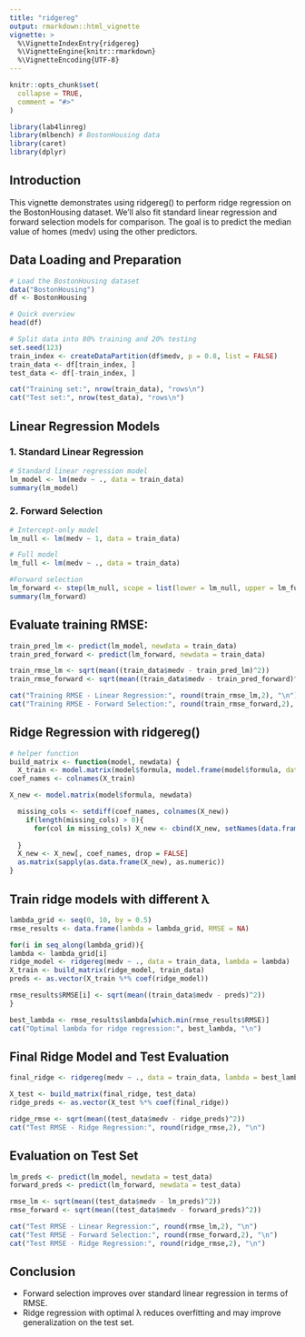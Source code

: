 ```yaml
---
title: "ridgereg"
output: rmarkdown::html_vignette
vignette: >
  %\VignetteIndexEntry{ridgereg}
  %\VignetteEngine{knitr::rmarkdown}
  %\VignetteEncoding{UTF-8}
---
```


```r
knitr::opts_chunk$set(
  collapse = TRUE,
  comment = "#>"
)
```

```r
library(lab4linreg)
library(mlbench) # BostonHousing data
library(caret)
library(dplyr)
```

## Introduction
This vignette demonstrates using ridgereg() to perform ridge regression on the BostonHousing dataset. We'll also fit standard linear regression and forward selection models for comparison. The goal is to predict the median value of homes (medv) using the other predictors.


## Data Loading and Preparation

```r
# Load the BostonHousing dataset
data("BostonHousing")
df <- BostonHousing

# Quick overview
head(df)

# Split data into 80% training and 20% testing
set.seed(123)
train_index <- createDataPartition(df$medv, p = 0.8, list = FALSE)
train_data <- df[train_index, ]
test_data <- df[-train_index, ]

cat("Training set:", nrow(train_data), "rows\n")
cat("Test set:", nrow(test_data), "rows\n")
```

## Linear Regression Models

### 1. Standard Linear Regression

```r
# Standard linear regression model
lm_model <- lm(medv ~ ., data = train_data)
summary(lm_model)
```

### 2. Forward Selection

```r
# Intercept-only model
lm_null <- lm(medv ~ 1, data = train_data)

# Full model
lm_full <- lm(medv ~ ., data = train_data)

#Forward selection
lm_forward <- step(lm_null, scope = list(lower = lm_null, upper = lm_full), direction = "forward", trace = 0)
summary(lm_forward)
```

## Evaluate training RMSE:

```r
train_pred_lm <- predict(lm_model, newdata = train_data)
train_pred_forward <- predict(lm_forward, newdata = train_data)

train_rmse_lm <- sqrt(mean((train_data$medv - train_pred_lm)^2))
train_rmse_forward <- sqrt(mean((train_data$medv - train_pred_forward)^2))

cat("Training RMSE - Linear Regression:", round(train_rmse_lm,2), "\n")
cat("Training RMSE - Forward Selection:", round(train_rmse_forward,2), "\n")
```

## Ridge Regression with ridgereg()

```r
# helper function
build_matrix <- function(model, newdata) {
  X_train <- model.matrix(model$formula, model.frame(model$formula, data =     eval(model$call$data)))
coef_names <- colnames(X_train)

X_new <- model.matrix(model$formula, newdata)

  missing_cols <- setdiff(coef_names, colnames(X_new))
    if(length(missing_cols) > 0){
      for(col in missing_cols) X_new <- cbind(X_new, setNames(data.frame(rep(0, nrow(X_new))), col))
    
  }
  X_new <- X_new[, coef_names, drop = FALSE]
  as.matrix(sapply(as.data.frame(X_new), as.numeric))
}
```

## Train ridge models with different λ

```r
lambda_grid <- seq(0, 10, by = 0.5)
rmse_results <- data.frame(lambda = lambda_grid, RMSE = NA)

for(i in seq_along(lambda_grid)){
lambda <- lambda_grid[i]
ridge_model <- ridgereg(medv ~ ., data = train_data, lambda = lambda)
X_train <- build_matrix(ridge_model, train_data)
preds <- as.vector(X_train %*% coef(ridge_model))

rmse_results$RMSE[i] <- sqrt(mean((train_data$medv - preds)^2))
}

best_lambda <- rmse_results$lambda[which.min(rmse_results$RMSE)]
cat("Optimal lambda for ridge regression:", best_lambda, "\n")

```

## Final Ridge Model and Test Evaluation

```r
final_ridge <- ridgereg(medv ~ ., data = train_data, lambda = best_lambda)

X_test <- build_matrix(final_ridge, test_data)
ridge_preds <- as.vector(X_test %*% coef(final_ridge))

ridge_rmse <- sqrt(mean((test_data$medv - ridge_preds)^2))
cat("Test RMSE - Ridge Regression:", round(ridge_rmse,2), "\n")
```

## Evaluation on Test Set

```r
lm_preds <- predict(lm_model, newdata = test_data)
forward_preds <- predict(lm_forward, newdata = test_data)

rmse_lm <- sqrt(mean((test_data$medv - lm_preds)^2))
rmse_forward <- sqrt(mean((test_data$medv - forward_preds)^2))

cat("Test RMSE - Linear Regression:", round(rmse_lm,2), "\n")
cat("Test RMSE - Forward Selection:", round(rmse_forward,2), "\n")
cat("Test RMSE - Ridge Regression:", round(ridge_rmse,2), "\n")
```

## Conclusion

- Forward selection improves over standard linear regression in terms of RMSE.
- Ridge regression with optimal λ reduces overfitting and may improve generalization on the test set.
